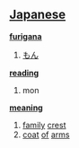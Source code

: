 == [[Japanese]] ==                                          

'''[[furigana]]'''
# [[もん]]

'''[[reading]]'''
# mon

'''[[meaning]]'''
# [[family]] [[crest]]
# [[coat]] [[of]] [[arms]]